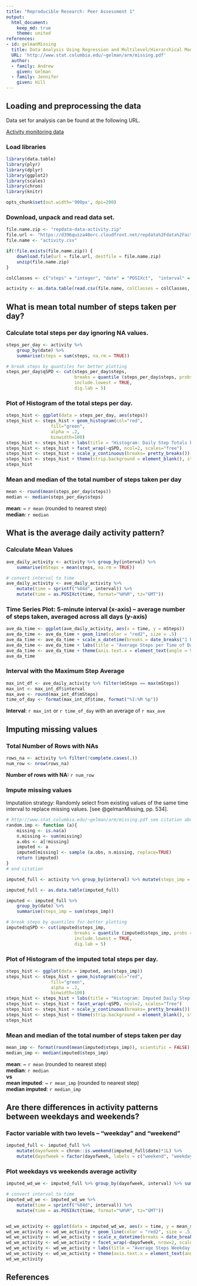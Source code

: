 ```yaml
---
title: "Reproducible Research: Peer Assessment 1"
output: 
  html_document:
    keep_md: true
    theme: united
references:
- id: gelmanMissing
  title: Data Analysis Using Regression and Multilevel/Hierarchical Models
  URL: 'http://www.stat.columbia.edu/~gelman/arm/missing.pdf'
  author:
  - family: Andrew
    given: Gelman
  - family: Jennifer
    given: Hill
---
```



## Loading and preprocessing the data

Data set for analysis can be found at the following URL.  

[Activity monitoring data](https://d396qusza40orc.cloudfront.net/repdata%2Fdata%2Factivity.zip)

### Load libraries

```r
library(data.table)
library(plyr)
library(dplyr)
library(ggplot2)
library(scales)
library(chron)
library(knitr)

opts_chunk$set(out.width='900px', dpi=200)
```

### Download, unpack and read data set.

```r
    
file.name.zip <- "repdata-data-activity.zip"
file.url <- "https://d396qusza40orc.cloudfront.net/repdata%2Fdata%2Factivity.zip"
file.name <- "activity.csv"

if(!file.exists(file.name.zip)) {
    download.file(url = file.url, destfile = file.name.zip)
    unzip(file.name.zip)
}

colClasses <- c("steps" = "integer", "date" = "POSIXct",  "interval" = "integer")

activity <- as.data.table(read.csv(file.name, colClasses = colClasses, stringsAsFactors=FALSE))

```

## What is mean total number of steps taken per day?

### Calculate total steps per day ignoring NA values.  

```r

steps_per_day <- activity %>% 
    group_by(date) %>% 
    summarise(steps = sum(steps, na.rm = TRUE))

# break steps by quantiles for better plotting
steps_per_day$qSPD <- cut(steps_per_day$steps, 
                          breaks = quantile (steps_per_day$steps, probs = c(0, .25, .50, .75, 1)), 
                          include.lowest = TRUE,
                          dig.lab = 5)

```

### Plot of Histogram of the total steps per day. 

```r

steps_hist <- ggplot(data = steps_per_day, aes(steps))
steps_hist <- steps_hist + geom_histogram(col="red", 
                 fill="green", 
                 alpha = .2,
                 binwidth=100)
steps_hist <- steps_hist + labs(title = "Histogram: Daily Step Totals by Quantile", x = "Number of Steps", y = "Number of Days")
steps_hist <- steps_hist + facet_wrap(~qSPD, ncol=2, scales="free")
steps_hist <- steps_hist + scale_y_continuous(breaks= pretty_breaks())
steps_hist <- steps_hist + theme(strip.background = element_blank(), strip.text = element_blank())
steps_hist


```

### Mean and median of the total number of steps taken per day

```r

mean <- round(mean(steps_per_day$steps))
median <- median(steps_per_day$steps)

```

**mean**: ~ `r mean` (rounded to nearest step)  
**median**: `r median`  



## What is the average daily activity pattern?

### Calculate Mean Values
```r
ave_daily_activity <- activity %>% group_by(interval) %>% 
    summarise(mSteps = mean(steps, na.rm = TRUE))

# convert interval to time
ave_daily_activity <- ave_daily_activity %>% 
    mutate(time = sprintf("%04d", interval)) %>% 
    mutate(time = as.POSIXct(time, format="%H%M", tz="GMT"))
```

### Time Series Plot: 5-minute interval (x-axis) -- average number of steps taken, averaged across all days (y-axis)

```r
ave_da_time <- ggplot(ave_daily_activity, aes(x = time, y = mSteps))
ave_da_time <- ave_da_time + geom_line(color = "red2", size = .5)
ave_da_time <- ave_da_time + scale_x_datetime(breaks = date_breaks("1 hour"), labels = date_format("%I %p"))
ave_da_time <- ave_da_time + labs(title = "Average Steps per Time of Day", x = "Time of Day", y = "Number of Steps")
ave_da_time <- ave_da_time + theme(axis.text.x = element_text(angle = 90, hjust = 1))
ave_da_time

```

### Interval with the Maximum Step Average 

```r
max_int_df <- ave_daily_activity %>% filter(mSteps == max(mSteps))
max_int <- max_int_df$interval
max_ave <- round(max_int_df$mSteps)
time_of_day <- format(max_int_df$time, format("%I:%M %p"))

```
**Interval**: `r max_int` or `r time_of_day` with an average of `r max_ave`


## Imputing missing values

### Total Number of Rows with NAs

```r
rows_na <- activity %>% filter(!complete.cases(.))
num_row <- nrow(rows_na)

```
**Number of rows with NA:** `r num_row`

### Impute missing values 

Imputation strategy: Randomly select from existing values of the same time interval to replace missing values. [see @gelmanMissing, pp. 534].

```r
# http://www.stat.columbia.edu/~gelman/arm/missing.pdf see citation above.
random.imp <- function (a){
    missing <- is.na(a)
    n.missing <- sum(missing)
    a.obs <- a[!missing]
    imputed <- a
    imputed[missing] <- sample (a.obs, n.missing, replace=TRUE)
    return (imputed)
}
# end citation

imputed_full <- activity %>% group_by(interval) %>% mutate(steps_imp = random.imp(steps))

imputed_full <- as.data.table(imputed_full)

imputed <- imputed_full %>% 
    group_by(date) %>% 
    summarise(steps_imp = sum(steps_imp))

# break steps by quantiles for better plotting
imputed$qSPD <- cut(imputed$steps_imp, 
                          breaks = quantile (imputed$steps_imp, probs = c(0, .25, .50, .75, 1)), 
                          include.lowest = TRUE,
                          dig.lab = 5)


```

### Plot of Histogram of the imputed total steps per day. 

```r

steps_hist <- ggplot(data = imputed, aes(steps_imp))
steps_hist <- steps_hist + geom_histogram(col="red", 
                 fill="green", 
                 alpha = .2,
                 binwidth=100)
steps_hist <- steps_hist + labs(title = "Histogram: Imputed Daily Step Totals by Quantile", x = "Number of Steps", y = "Number of Days")
steps_hist <- steps_hist + facet_wrap(~qSPD, ncol=2, scales="free")
steps_hist <- steps_hist + scale_y_continuous(breaks= pretty_breaks())
steps_hist <- steps_hist + theme(strip.background = element_blank(), strip.text = element_blank())
steps_hist


```

### Mean and median of the total number of steps taken per day

```r

mean_imp <- format(round(mean(imputed$steps_imp)), scientific = FALSE)
median_imp <- median(imputed$steps_imp)

```

**mean**: ~ `r mean` (rounded to nearest step)  
**median**: `r median`  
**vs**  
**mean imputed**: ~ `r mean_imp` (rounded to nearest step)  
**median imputed**: `r median_imp` 

## Are there differences in activity patterns between weekdays and weekends?

### Factor variable with two levels – "weekday" and "weekend"

```r
imputed_full <- imputed_full %>% 
    mutate(dayofweek = chron::is.weekend(imputed_full$date)*1L) %>% 
    mutate(dayofweek = factor(dayofweek, labels = c("weekend", "weekday")))

```
### Plot weekdays vs weekends average activity


```r
imputed_wd_we <- imputed_full %>% group_by(dayofweek, interval) %>% summarise(mean_steps = mean(steps_imp))

# convert interval to time
imputed_wd_we <- imputed_wd_we %>% 
    mutate(time = sprintf("%04d", interval)) %>% 
    mutate(time = as.POSIXct(time, format="%H%M", tz="GMT"))


wd_we_activity <- ggplot(data = imputed_wd_we, aes(x = time, y = mean_steps)) 
wd_we_activity <- wd_we_activity + geom_line(color = "red2", size = .5)
wd_we_activity <- wd_we_activity + scale_x_datetime(breaks = date_breaks("1 hour"), labels = date_format("%I %p"))
wd_we_activity <- wd_we_activity + facet_wrap(~dayofweek, nrow=2, scales=("fixed"))
wd_we_activity <- wd_we_activity + labs(title = "Average Steps Weekday vs Weekend", x = "Time of Day", y = "Number of Steps")
wd_we_activity <- wd_we_activity + theme(axis.text.x = element_text(angle = 90, hjust = 1))
wd_we_activity

```





## References
